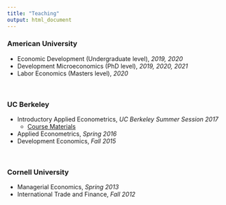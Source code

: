 ```yaml
---
title: "Teaching"
output: html_document
---
```


<div>

### American University
+ Economic Development (Undergraduate level), *2019, 2020*
+ Development Microeconomics (PhD level), *2019, 2020, 2021*
+ Labor Economics (Masters level), *2020*

<br/>

### UC Berkeley
+ Introductory Applied Econometrics, *UC Berkeley Summer Session 2017*
    + [Course Materials](metrics.html)
  
+ Applied Econometrics, *Spring 2016*
+ Development Economics, *Fall 2015*

<br/>

### Cornell University
+ Managerial Economics, *Spring 2013*
+ International Trade and Finance, *Fall 2012*


</div>

